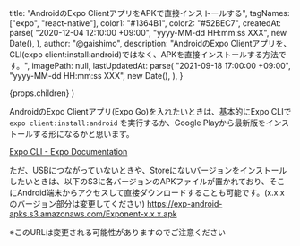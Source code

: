   title: "AndroidのExpo ClientアプリをAPKで直接インストールする",
  tagNames: ["expo", "react-native"],
  color1: "#1364B1",
  color2: "#52BEC7",
  createdAt: parse(
    "2020-12-04 12:10:00 +09:00",
    "yyyy-MM-dd HH:mm:ss XXX",
    new Date(),
  ),
  author: "@gaishimo",
  description:
    "AndroidのExpo Clientアプリを、CLI(expo client:install:android)ではなく、APKを直接インストールする方法です。",
  imagePath: null,
  lastUpdatedAt: parse(
    "2021-09-18 17:00:00 +09:00",
    "yyyy-MM-dd HH:mm:ss XXX",
    new Date(),
  ),
}


  <PostLayout headlines={headlines} meta={meta}>
    {props.children}
  </PostLayout>
)


AndroidのExpo Clientアプリ(Expo Go)を入れたいときは、基本的にExpo CLIで`expo client:install:android` を実行するか、Google Playから最新版をインストールする形になるかと思います。

[Expo CLI - Expo Documentation](https://docs.expo.io/workflow/expo-cli/#expo-clientinstallandroid)

ただ、USBにつながっていないときや、Storeにないバージョンをインストールしたいときは、以下のS3に各バージョンのAPKファイルが置かれており、そこにAndroid端末からアクセスして直接ダウンロードすることも可能です。(x.x.xのバージョン部分は変更してください)
https://exp-android-apks.s3.amazonaws.com/Exponent-x.x.x.apk

※このURLは変更される可能性がありますのでご注意ください


